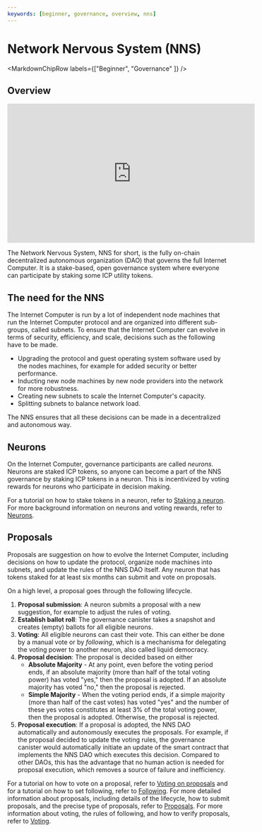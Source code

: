 ```yaml
---
keywords: [beginner, governance, overview, nns]
---
```



# Network Nervous System (NNS)

<MarkdownChipRow labels={["Beginner", "Governance" ]} />

## Overview
<iframe width="560" height="315" src="https://www.youtube.com/embed/1uX-fRgvXjU?si=VAYJNj7ecJsrfxPb" title="YouTube video player" frameborder="0" allow="accelerometer; autoplay; clipboard-write; encrypted-media; gyroscope; picture-in-picture; web-share" referrerpolicy="strict-origin-when-cross-origin" allowfullscreen></iframe>

The Network Nervous System, NNS for short, is the fully on-chain decentralized autonomous organization (DAO) that governs the full Internet Computer.
It is a stake-based, open governance system where everyone can participate by staking some ICP utility tokens.

## The need for the NNS
The Internet Computer is run by a lot of independent node machines that run the Internet Computer protocol and are organized into different sub-groups, called subnets.
To ensure that the Internet Computer can evolve in terms of security, efficiency, and scale, decisions such as the following have to be made.
-   Upgrading the protocol and guest operating system software used by the nodes machines, for example for added security or better performance.
-   Inducting new node machines by new node providers into the network for more robustness.
-   Creating new subnets to scale the Internet Computer's capacity.
-   Splitting subnets to balance network load.

The NNS ensures that all these decisions can be made in a decentralized and autonomous way.

## Neurons
On the Internet Computer, governance participants are called _neurons_.
Neurons are staked ICP tokens, so anyone can become a part of the NNS governance by staking ICP tokens in a neuron.
This is incentivized by voting rewards for neurons who participate in decision making.

For a tutorial on how to stake tokens in a neuron, refer to [Staking a neuron](/docs/current/developer-docs/daos/nns/nns-dapp-staking-a-neuron).
For more background information on neurons and voting rewards, refer to [Neurons](/docs/current/developer-docs/daos/nns/neuron-overview).


## Proposals
Proposals are suggestion on how to evolve the Internet Computer, including decisions on how to update the protocol, organize node machines
 into subnets, and update the rules of the NNS DAO itself.
Any neuron that has tokens staked for at least six months can submit and vote on proposals.

On a high level, a proposal goes through the following lifecycle.

1. **Proposal submission**: A neuron submits a proposal with a new suggestion, for example to adjust the rules of voting.
2. **Establish ballot roll**: The governance canister takes a snapshot and creates (empty) ballots for all eligible neurons.
3. **Voting**: All eligible neurons can cast their vote. This can either be done by a manual vote or by _following_, which is a mechanisma for delegating the voting power to another neuron, also called liquid democracy.
4. **Proposal decision**: The proposal is decided based on either
    - **Absolute Majority** - At any point, even before the voting period ends, if an absolute majority (more than half of the total voting power) has voted "yes," then the proposal is adopted. If an absolute majority has voted "no," then the proposal is rejected.
    - **Simple Majority** - When the voting period ends, if a simple majority (more than half of the cast votes) has voted "yes" and the number of these yes votes constitutes at least 3% of the total voting power, then the proposal is adopted. Otherwise, the proposal is rejected.
5. **Proposal execution**: If a proposal is adopted, the NNS DAO automatically and autonomously executes the proposals. For example, if the proposal decided to update the voting rules, the governance canister would automatically initiate an update of the smart contract that implements the NNS DAO which executes this decision. Compared to other DAOs, this has the advantage that no human action is needed for proposal execution, which removes a source of failure and inefficiency.

For a tutorial on how to vote on a proposal, refer to [Voting on proposals](/docs/current/developer-docs/daos/nns/nns-dapp-voting-on-proposals) and for a tutorial on how to set following, refer to [Following](/docs/current/developer-docs/daos/nns/nns-dapp-following-other-neurons).
For more detailed information about proposals, including details of the lifecycle, how to submit proposals, and the precise type of proposals, refer to [Proposals](/docs/current/developer-docs/daos/nns/proposal-overview).
For more information about voting, the rules of following, and how to verify proposals, refer to [Voting](/docs/current/developer-docs/daos/nns/voting-direct-voting).